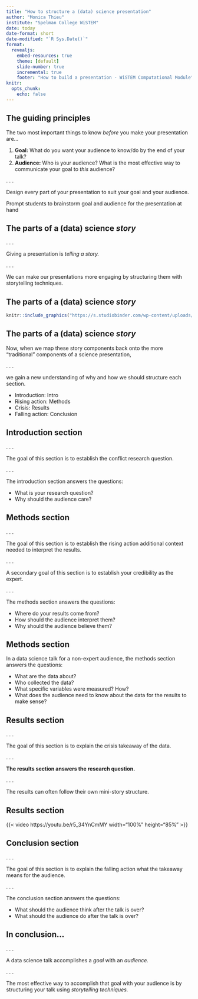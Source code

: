 ```yaml
---
title: "How to structure a (data) science presentation"
author: "Monica Thieu"
institute: "Spelman College WiSTEM"
date: today
date-format: short
date-modified: "`R Sys.Date()`"
format:
  revealjs:
    embed-resources: true
    theme: [default]
    slide-number: true
    incremental: true
    footer: "How to build a presentation - WiSTEM Computational Module"
knitr:
  opts_chunk: 
    echo: false
---
```


## The guiding principles

The two most important things to know _before_ you make your presentation are...

1. **Goal:** What do you want your audience to know/do by the end of your talk?
1. **Audience:** Who is your audience? What is the most effective way to communicate your goal to _this_ audience?

. . .

Design every part of your presentation to suit your goal and your audience.

::: {.notes}
Prompt students to brainstorm goal and audience for the presentation at hand
:::

## The parts of a (data) science _story_

. . .

Giving a presentation is _telling a story._

. . .

We can make our presentations more engaging by structuring them with storytelling techniques.

## The parts of a (data) science _story_

```r
knitr::include_graphics("https://s.studiobinder.com/wp-content/uploads/2019/08/What-is-the-Three-Act-Structure-Diagram.jpg?resolution=1000,1.600000023841858")
```


## The parts of a (data) science _story_

Now, when we map these story components back onto the more "traditional" components of a science presentation,

. . .

we gain a new understanding of why and how we should structure each section.

- Introduction: [Intro]{.fragment .fade-in}
- Rising action: [Methods]{.fragment .fade-in}
- Crisis: [Results]{.fragment .fade-in}
- Falling action: [Conclusion]{.fragment .fade-in}

## Introduction section

. . .

The goal of this section is to establish the [conflict]{.fragment .strike} [research question.]{.fragment .fade-in}

. . .

The introduction section answers the questions:

- What is your research question?
- Why should the audience care?

## Methods section

. . .

The goal of this section is to establish the [rising action]{.fragment .strike} [additional context needed to interpret the results.]{.fragment .fade-in}

. . .

A secondary goal of this section is to establish your credibility as the expert.

. . .

The methods section answers the questions:

- Where do your results come from?
- How should the audience interpret them?
- Why should the audience believe them?

## Methods section

In a data science talk for a non-expert audience, the methods section answers the questions:

- What are the data about?
- Who collected the data?
- What specific variables were measured? How?
- What does the audience need to know about the data for the results to make sense?

## Results section

. . .

The goal of this section is to explain the [crisis]{.fragment .strike} [takeaway of the data.]{.fragment .fade-in}

. . .

**The results section answers the research question.**

. . .

The results can often follow their own mini-story structure.

## Results section

{{< video https://youtu.be/r5_34YnCmMY width="100%" height="85%" >}}

## Conclusion section

. . .

The goal of this section is to explain the [falling action]{.fragment .strike} [what the takeaway means for the audience.]{.fragment .fade-in}

. . .

The conclusion section answers the questions:

- What should the audience think after the talk is over?
- What should the audience do after the talk is over?

## In conclusion...

. . .

A data science talk accomplishes a _goal_ with an _audience._

. . .

The most effective way to accomplish that goal with your audience is by structuring your talk using _storytelling techniques._
